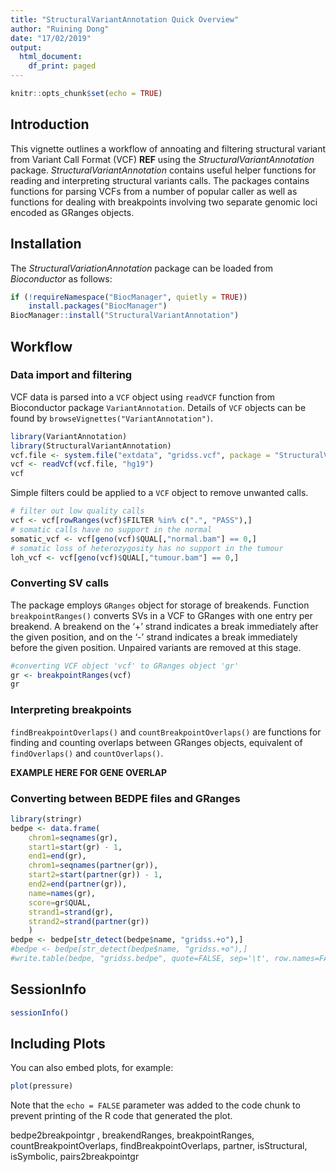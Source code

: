 ```yaml
---
title: "StructuralVariantAnnotation Quick Overview"
author: "Ruining Dong"
date: "17/02/2019"
output:
  html_document:
    df_print: paged
---
```


```r
knitr::opts_chunk$set(echo = TRUE)
```

## Introduction
This vignette outlines a workflow of annoating and filtering structural variant from Variant Call Format (VCF) **REF** using the *StructuralVariantAnnotation* package. *StructuralVariantAnnotation* contains useful helper functions for reading and interpreting structural variants calls. The packages contains functions for parsing VCFs from a number of popular caller as well as functions for dealing with breakpoints involving two separate genomic loci encoded as GRanges objects. 

## Installation

The *StructuralVariationAnnotation* package can be loaded from *Bioconductor* as follows:

```r
if (!requireNamespace("BiocManager", quietly = TRUE))
    install.packages("BiocManager")
BiocManager::install("StructuralVariantAnnotation")
```

## Workflow
### Data import and filtering
VCF data is parsed into a `VCF` object using `readVCF` function from Bioconductor package `VariantAnnotation`. Details of `VCF` objects can be found by `browseVignettes("VariantAnnotation")`.
```r
library(VariantAnnotation)
library(StructuralVariantAnnotation)
vcf.file <- system.file("extdata", "gridss.vcf", package = "StructuralVariantAnnotation")
vcf <- readVcf(vcf.file, "hg19")
vcf
```

Simple filters could be applied to a `VCF` object to remove unwanted calls.
```r
# filter out low quality calls
vcf <- vcf[rowRanges(vcf)$FILTER %in% c(".", "PASS"),]
# somatic calls have no support in the normal
somatic_vcf <- vcf[geno(vcf)$QUAL[,"normal.bam"] == 0,]
# somatic loss of heterozygosity has no support in the tumour
loh_vcf <- vcf[geno(vcf)$QUAL[,"tumour.bam"] == 0,]
```

### Converting SV calls
The package employs `GRanges` object for storage of breakends. Function `breakpointRanges()` converts SVs in a VCF to GRanges with one entry per breakend. A breakend on the '+' strand indicates a break immediately after the given position, and on the '-' strand indicates a break immediately before the given position. Unpaired variants are removed at this stage.

```r
#converting VCF object 'vcf' to GRanges object 'gr'
gr <- breakpointRanges(vcf)
gr
```

### Interpreting breakpoints

`findBreakpointOverlaps()` and `countBreakpointOverlaps()` are functions for finding and counting overlaps between GRanges objects, equivalent of `findOverlaps()` and `countOverlaps()`.

**EXAMPLE HERE FOR GENE OVERLAP**

### Converting between BEDPE files and GRanges
```r
library(stringr)
bedpe <- data.frame(
    chrom1=seqnames(gr),
    start1=start(gr) - 1,
    end1=end(gr),
    chrom1=seqnames(partner(gr)),
    start2=start(partner(gr)) - 1,
    end2=end(partner(gr)),
    name=names(gr),
    score=gr$QUAL,
    strand1=strand(gr),
    strand2=strand(partner(gr))
    )
bedpe <- bedpe[str_detect(bedpe$name, "gridss.+o"),]
#bedpe <- bedpe[str_detect(bedpe$name, "gridss.+o"),]
#write.table(bedpe, "gridss.bedpe", quote=FALSE, sep='\t', row.names=FALSE, col.names=FALSE)
```


## SessionInfo
```r
sessionInfo()
```
## Including Plots

You can also embed plots, for example:

```r
plot(pressure)
```

Note that the `echo = FALSE` parameter was added to the code chunk to prevent printing of the R code that generated the plot.


bedpe2breakpointgr , breakendRanges, breakpointRanges, countBreakpointOverlaps, findBreakpointOverlaps, partner, isStructural, isSymbolic, pairs2breakpointgr
